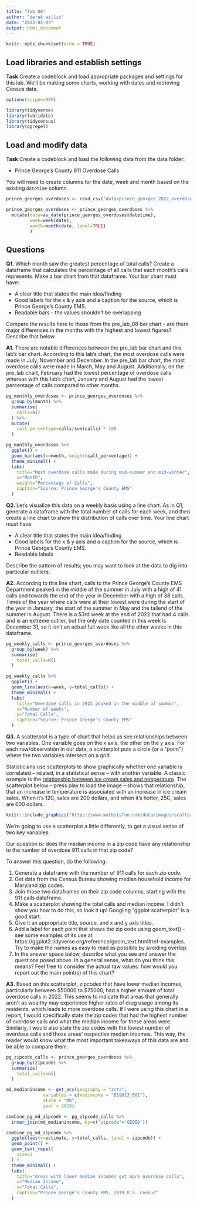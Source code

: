 ```yaml
---
title: "lab_08"
author: "derek willis"
date: "2023-04-03"
output: html_document
---
```


```r
knitr::opts_chunk$set(echo = TRUE)
```

## Load libraries and establish settings

**Task** Create a codeblock and load appropriate packages and settings for this lab. We'll be making some charts, working with dates and retrieving Census data.

```r
options(scipen=999)

library(tidyverse)
library(lubridate)
library(tidycensus)
library(ggrepel)
```


## Load and modify data

**Task** Create a codeblock and load the following data from the data folder:

* Prince George's County 911 Overdose Calls

You will need to create columns for the date, week and month based on the existing `datetime` column.

```r
prince_georges_overdoses <- read_csv('data/prince_georges_2022_overdoses.csv')

prince_georges_overdoses <- prince_georges_overdoses %>%
  mutate(date=as_date(prince_georges_overdoses$datetime),
         week=week(date),
         month=month(date, label=TRUE)
         )
```

## Questions 

**Q1.** Which month saw the greatest percentage of total calls? Create a dataframe that calculates the percentage of all calls that each month's calls represents. Make a bar chart from that dataframe. Your bar chart must have:

* A clear title that states the main idea/finding
* Good labels for the x & y axis and a caption for the source, which is Prince George's County EMS.
* Readable bars - the values shouldn't be overlapping

Compare the results here to those from the pre_lab_08 bar chart - are there major differences in the months with the highest and lowest figures? Describe that below.

**A1.** There are notable differences between the pre_lab bar chart and this lab's bar chart. According to this lab's chart, the most overdose calls were made in July, November and December. In the pre_lab bar chart, the most overdose calls were made in March, May and August. Additionally, on the pre_lab chart, February had the lowest percentage of overdose calls whereas with this lab's chart, January and August had the lowest percentage of calls compared to other months. 

```r
pg_monthly_overdoses <- prince_georges_overdoses %>%
  group_by(month) %>%
  summarise(
    calls=n()
  ) %>%
  mutate(
    call_percentage=calls/sum(calls) * 100
  )

pg_monthly_overdoses %>%
  ggplot() +
  geom_bar(aes(x=month, weight=call_percentage)) +
  theme_minimal() +
  labs(
    title="Most overdose calls made during mid-summer and mid-winter",
    x="Month",
    weight="Percentage of Calls",
    caption="Source: Prince George's County EMS"
  )
```

**Q2.** Let's visualize this data on a weekly basis using a line chart. As in Q1, generate a dataframe with the total number of calls for each week, and then create a line chart to show the distribution of calls over time. Your line chart must have:

* A clear title that states the main idea/finding
* Good labels for the x & y axis and a caption for the source, which is Prince George's County EMS.
* Readable labels

Describe the pattern of results; you may want to look at the data to dig into particular outliers.

**A2.** According to this line chart, calls to the Prince George's County EMS Department peaked in the middle of the summer in July with a high of 41 calls and towards the end of the year in December with a high of 38 calls. Times of the year where calls were at their lowest were during the start of the year in January, the start of the summer in May and the tailend of the summer in August. There is a 53rd week at the end of 2022 that had 4 calls and is an extreme outlier, but the only date counted in this week is December 31, so it isn't an actual full week like all the other weeks in this dataframe.


```r
pg_weekly_calls <- prince_georges_overdoses %>%
  group_by(week) %>%
  summarise(
    total_calls=n()
  )

pg_weekly_calls %>%
  ggplot() +
  geom_line(aes(x=week, y=total_calls)) +
  theme_minimal() +
  labs(
    title="Overdose calls in 2022 peaked in the middle of summer",
    x="Number of weeks",
    y="Total Calls",
    caption="Source: Prince George's County EMS"
  )
```

**Q3.**  A scatterplot is a type of chart that helps us see relationships between two variables. One variable goes on the x axis, the other on the y axis.  For each row/observation in our data, a scatterplot puts a circle (or a "point") where the two variables intersect on a grid. 

Statisticians use scatterplots to show graphically whether one variable is correlated -- related, in a statistical sense -- with another variable.  A classic example is the [relationship between ice cream sales and temperature](https://www.mathsisfun.com/data/scatter-xy-plots.html). The scatterplot below -- press play to load the image -- shows that relationship, that an increase in temperature is associated with an increase in ice cream sales. When it's 12C, sales are 200 dollars, and when it's hotter, 25C, sales are 600 dollars.

```r
knitr::include_graphics("https://www.mathsisfun.com/data/images/scatter-ice-cream1.svg")
```

We're going to use a scatterplot a little differently, to get a visual sense of two key variables: 

Our question is: does the median income in a zip code have any relationship to the number of overdose 911 calls in that zip code?

To answer this question, do the following:

1. Generate a dataframe with the number of 911 calls for each zip code.
2. Get data from the Census Bureau showing median household income for Maryland zip codes.
3. Join those two dataframes on their zip code columns, starting with the 911 calls dataframe.
4. Make a scatterplot showing the total calls and median income. I didn't show you how to do this, so look it up! Googling "ggplot scatterplot" is a good start.
5. Give it an appropriate title, source, and x and y axis titles.
6. Add a label for each point that shows the zip code using geom_text() - see some examples of its use at https://ggplot2.tidyverse.org/reference/geom_text.html#ref-examples. Try to make the names as easy to read as possible by avoiding overlap.
7. In the answer space below, describe what you see and answer the questions posed above. In a general sense, what do you think this means? Feel free to consider the actual raw values: how would you report out the main point(s) of this chart?

**A3.** Based on this scatterplot, zipcodes that have lower median incomes, particularly between $50000 to $75000, had a higher amount of total overdose calls in 2022. This seems to indicate that areas that generally aren't as wealthy may experience higher rates of drug usage among its residents, which leads to more overdose calls. If I were using this chart in a report, I would specifically state the zip codes that had the highest number of overdose calls and what the median income for these areas were. Similarly, I would also state the zip codes with the lowest number of overdose calls and those areas' respective median incomes. This way, the reader would know what the most important takeaways of this data are and be able to compare them.

```r
pg_zipcode_calls <- prince_georges_overdoses %>%
  group_by(zipcode) %>%
  summarize(
    total_calls=n()
  )

md_medianincome <- get_acs(geography = "zcta",
              variables = c(medincome = "B19013_001"),
              state = "MD",
              year = 2019)

combine_pg_md_zipcode <- pg_zipcode_calls %>%
  inner_join(md_medianincome, by=c('zipcode'='GEOID'))

combine_pg_md_zipcode %>%
  ggplot(aes(x=estimate, y=total_calls, label = zipcode)) +
  geom_point() +
  geom_text_repel(
    size=3
  ) +
  theme_minimal() +
  labs(
    title="Areas with lower median incomes get more overdose calls",
    x="Median Income",
    y="Total Calls",
    caption="Prince George's County EMS, 2019 U.S. Census"
  )
```
